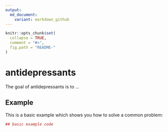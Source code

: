 ```yaml
---
output:
  md_document:
    variant: markdown_github
---
```


<!-- README.md is generated from README.Rmd. Please edit that file -->

```r
knitr::opts_chunk$set(
  collapse = TRUE,
  comment = "#>",
  fig.path = "README-"
)
```

# antidepressants

The goal of antidepressants is to ...

## Example

This is a basic example which shows you how to solve a common problem:

```r
## basic example code
```
